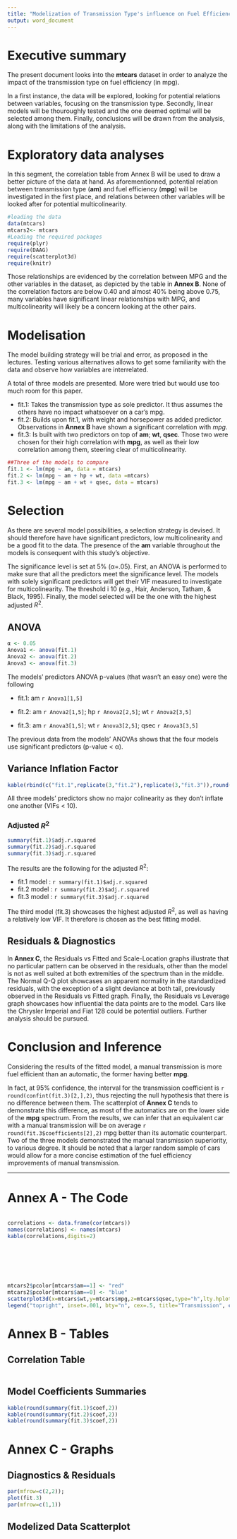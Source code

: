 ```yaml
---
title: "Modelization of Transmission Type's influence on Fuel Efficiency"
output: word_document
---
```


# Executive summary

The present document looks into the **mtcars** dataset in order to analyze the impact of the transmission type on fuel efficiency (in mpg).

In a first instance, the data will be explored, looking for potential relations between variables, focusing on the transmission type. Secondly, linear models will be thouroughly tested and the one deemed optimal will be selected among them. Finally, conclusions will be drawn from the analysis, along with the limitations of the analysis.

# Exploratory data analyses

In this segment, the correlation table from Annex B will be used to draw a better picture of the data at hand. As aforementionned, potential relation between transmission type (**am**) and fuel efficiency (**mpg**) will be investigated in the first place, and relations between other variables will be looked after for potential multicolinearity.

```r
#loading the data
data(mtcars)
mtcars2<- mtcars
#Loading the required packages
require(plyr)
require(DAAG)
require(scatterplot3d)
require(knitr)
```

Those relationships are evidenced by the correlation between MPG and the other variables in the dataset, as depicted by the table in **Annex B**. None of the correlation factors are below 0.40 and almost 40% being above 0.75, many variables have significant linear relationships with MPG, and multicolinearity will likely be a concern looking at the other pairs.

# Modelisation

The model building strategy will be trial and error, as proposed in the lectures. Testing various alternatives allows to get some familiarity with the data and observe how variables are interrelated.

A total of three models are presented. More were tried but would use too much room for this paper.

* fit.1: Takes the transmission type as sole predictor. It thus assumes the others have no impact whatsoever on a car's mpg.
* fit.2: Builds upon fit.1, with weight and horsepower as added predictor. Observations in **Annex B** have shown a significant correlation with *mpg*.
* fit.3: Is built with two predictors on top of **am**; **wt**, **qsec**. Those two were chosen for their high correlation with **mpg**, as well as their low correlation among them, steering clear of multicolinearity.

```r
##Three of the models to compare
fit.1 <- lm(mpg ~ am, data = mtcars)
fit.2 <- lm(mpg ~ am + hp + wt, data =mtcars)
fit.3 <- lm(mpg ~ am + wt + qsec, data = mtcars)
```

# Selection

As there are several model possibilities, a selection strategy is devised. It should therefore have have significant predictors, low multicolinearity and be a good fit to the data. The presence of the **am** variable throughout the models is consequent with this study's objective.

The significance level is set at 5% (α=.05). First, an ANOVA is performed to make sure that all the predictors meet the significance level. The models with solely significant predictors will get their VIF measured to investigate for multicolinearity. The threshold i 10 (e.g., Hair, Anderson, Tatham, & Black, 1995). Finally, the model selected will be the one with the highest adjusted $R^2$.

## ANOVA
```r
α <- 0.05
Anova1 <- anova(fit.1)
Anova2 <- anova(fit.2)
Anova3 <- anova(fit.3)
```

The models' predictors ANOVA p-values (that wasn't an easy one) were the following

* fit.1: am `r Anova1[1,5]`

* fit.2: am `r Anova2[1,5]`; hp `r Anova2[2,5]`; wt `r Anova2[3,5]`

* fit.3: am `r Anova3[1,5]`; wt `r Anova3[2,5]`; qsec `r Anova3[3,5]`


The previous data from the models' ANOVAs shows that the four models use significant predictors (p-value < α).

## Variance Inflation Factor

```r
kable(rbind(c("fit.1",replicate(3,"fit.2"),replicate(3,"fit.3")),round(c(vif(fit.1),vif(fit.2),vif(fit.3)),2)))
```

All three models' predictors show no major colinearity as they don't inflate one another (VIFs < 10).

### Adjusted $R^2$

```r
summary(fit.1)$adj.r.squared
summary(fit.2)$adj.r.squared
summary(fit.3)$adj.r.squared
```

The results are the following for the adjusted $R^2$:

* fit.1 model : `r summary(fit.1)$adj.r.squared`
* fit.2 model : `r summary(fit.2)$adj.r.squared`
* fit.3 model : `r summary(fit.3)$adj.r.squared`

The third model (fit.3) showcases the highest adjusted $R^2$, as well as having a relatively low VIF. It therefore is chosen as the best fitting model.

## Residuals & Diagnostics

In **Annex C**, the Residuals vs Fitted and Scale-Location graphs illustrate that no particular pattern can be observed in the residuals, other than the model is not as well suited at both extremities of the spectrum than in the middle. The Normal Q-Q plot showcases an apparent normality in the standardized residuals, with the exception of a slight deviance at both tail, previously observed in the Residuals vs Fitted graph. Finally, the Residuals vs Leverage graph showcases how influential the data points are to the model. Cars like the Chrysler Imperial and Fiat 128 could be potential outliers. Further analysis should be pursued.

# Conclusion and Inference

Considering the results of the fitted model, a manual transmission is more fuel efficient than an automatic, the former having better **mpg**.

In fact, at 95% confidence, the interval for the transmission coefficient is `r round(confint(fit.3)[2,],2)`, thus rejecting the null hypothesis that there is no difference between them. The scatterplot of **Annex C** tends to demonstrate this difference, as most of the automatics are on the lower side of the **mpg** spectrum. From the results, we can infer that an equivalent car with a manual transmission will be on average `r round(fit.3$coefficients[2],2)` mpg better than its automatic counterpart. Two of the three models demonstrated the manual transmission superiority, to various degree. It should be noted that a larger random sample of cars would allow for a more concise estimation of the fuel efficiency improvements of manual transmission.

******************************
# Annex A - The Code
```r
```

```r
correlations <- data.frame(cor(mtcars))
names(correlations) <- names(mtcars)
kable(correlations,digits=2)
```

```r
```

```r
```

```r
```

```r
```

```r
```

```r
```

```r
mtcars2$pcolor[mtcars$am==1] <- "red"
mtcars2$pcolor[mtcars$am==0] <- "blue"
scatterplot3d(x=mtcars$wt,y=mtcars$mpg,z=mtcars$qsec,type="h",lty.hplot = 2,color=mtcars2$pcolor,pch=19, angle=290,ylab="Fuel Efficiency (mpg)",xlab="Weight (thousand lbs)",zlab="Quarter mile time (sec)", main="Distribution of Modelized Variables")
legend("topright", inset=.001, bty="n", cex=.5, title="Transmission", c("Automatic", "Manual"), fill=c("blue", "red"))
```

# Annex B - Tables

## Correlation Table
```r
```

## Model Coefficients Summaries
```r
kable(round(summary(fit.1)$coef,2))
kable(round(summary(fit.2)$coef,2))
kable(round(summary(fit.3)$coef,2))
```

# Annex C - Graphs
## Diagnostics & Residuals
```r
par(mfrow=c(2,2));
plot(fit.3)
par(mfrow=c(1,1))
```

## Modelized Data Scatterplot
```r
```